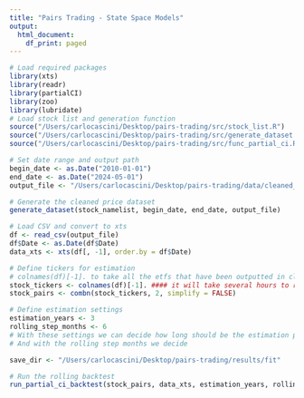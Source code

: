 ```yaml
---
title: "Pairs Trading - State Space Models"
output:
  html_document:
    df_print: paged
---
```


```r
# Load required packages
library(xts)
library(readr)
library(partialCI)
library(zoo)
library(lubridate)
# Load stock list and generation function
source("/Users/carlocascini/Desktop/pairs-trading/src/stock_list.R")
source("/Users/carlocascini/Desktop/pairs-trading/src/generate_dataset.R")
source("/Users/carlocascini/Desktop/pairs-trading/src/func_partial_ci.R")

```

```r

# Set date range and output path
begin_date <- as.Date("2010-01-01")
end_date <- as.Date("2024-05-01")
output_file <- "/Users/carlocascini/Desktop/pairs-trading/data/cleaned_etfs.csv"

# Generate the cleaned price dataset
generate_dataset(stock_namelist, begin_date, end_date, output_file)
```

```r
# Load CSV and convert to xts
df <- read_csv(output_file)
df$Date <- as.Date(df$Date)
data_xts <- xts(df[, -1], order.by = df$Date)

# Define tickers for estimation
# colnames(df)[-1]. to take all the etfs that have been outputted in clean data
stock_tickers <- colnames(df)[-1]. #### it will take several hours to run
stock_pairs <- combn(stock_tickers, 2, simplify = FALSE)

# Define estimation settings
estimation_years <- 3
rolling_step_months <- 6
# With these settings we can decide how long should be the estimation period back in the time
# And with the rolling step months we decide

save_dir <- "/Users/carlocascini/Desktop/pairs-trading/results/fit"

# Run the rolling backtest
run_partial_ci_backtest(stock_pairs, data_xts, estimation_years, rolling_step_months, save_dir)

```

```r



```



